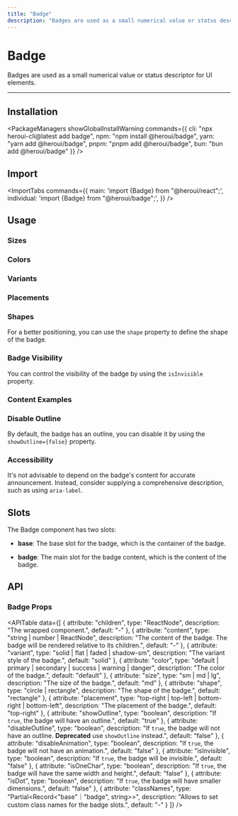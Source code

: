 ```yaml
---
title: "Badge"
description: "Badges are used as a small numerical value or status descriptor for UI elements."
---
```



# Badge

Badges are used as a small numerical value or status descriptor for UI elements.

<ComponentLinks component="badge" />

---

<CarbonAd/>

## Installation

<PackageManagers
  showGlobalInstallWarning
  commands={{
    cli: "npx heroui-cli@latest add badge",
    npm: "npm install @heroui/badge",
    yarn: "yarn add @heroui/badge",
    pnpm: "pnpm add @heroui/badge",
    bun: "bun add @heroui/badge"
  }}
/>


## Import

<ImportTabs
  commands={{
    main: 'import {Badge} from "@heroui/react";',
    individual: 'import {Badge} from "@heroui/badge";',
  }}
/>

## Usage

<CodeDemo title="Usage" files={badgeContent.usage} />

### Sizes

<CodeDemo title="Sizes" files={badgeContent.sizes} />

### Colors

<CodeDemo title="Colors" files={badgeContent.colors} />

### Variants

<CodeDemo title="Variants" files={badgeContent.variants} />

### Placements

<CodeDemo title="Placements" files={badgeContent.placements} />

### Shapes

For a better positioning, you can use the `shape` property to define the shape of the badge.

<CodeDemo title="Shapes" files={badgeContent.shapes} />

### Badge Visibility

You can control the visibility of the badge by using the `isInvisible` property.

<CodeDemo title="Badge visibility" files={badgeContent.visibility} />

### Content Examples

<CodeDemo title="Content examples" files={badgeContent.contentExamples} />

### Disable Outline

By default, the badge has an outline, you can disable it by using the `showOutline={false}` property.

<CodeDemo title="Disable outline" files={badgeContent.showOutline} />

### Accessibility

It's not advisable to depend on the badge's content for accurate announcement.
Instead, consider supplying a comprehensive description, such as using `aria-label`.

<CodeDemo title="Accessibility" files={badgeContent.a11y} />

<Spacer y={4} />

## Slots

The Badge component has two slots:

- **base**: The base slot for the badge, which is the container of the badge.

- **badge**: The main slot for the badge content, which is the content of the badge.

<Spacer y={4} />

## API

### Badge Props

<APITable
  data={[
    {
      attribute: "children",
      type: "ReactNode",
      description: "The wrapped component.",
      default: "-"
    },
    {
      attribute: "content", 
      type: "string | number | ReactNode",
      description: "The content of the badge. The badge will be rendered relative to its children.",
      default: "-"
    },
    {
      attribute: "variant",
      type: "solid | flat | faded | shadow-sm",
      description: "The variant style of the badge.",
      default: "solid"
    },
    {
      attribute: "color",
      type: "default | primary | secondary | success | warning | danger",
      description: "The color of the badge.",
      default: "default"
    },
    {
      attribute: "size",
      type: "sm | md | lg",
      description: "The size of the badge.",
      default: "md"
    },
    {
      attribute: "shape",
      type: "circle | rectangle",
      description: "The shape of the badge.",
      default: "rectangle"
    },
    {
      attribute: "placement",
      type: "top-right | top-left | bottom-right | bottom-left",
      description: "The placement of the badge.",
      default: "top-right"
    },
    {
      attribute: "showOutline",
      type: "boolean",
      description: "If `true`, the badge will have an outline.",
      default: "true"
    },
    {
      attribute: "disableOutline",
      type: "boolean", 
      description: "If `true`, the badge will not have an outline. **Deprecated** use `showOutline` instead.",
      default: "false"
    },
    {
      attribute: "disableAnimation",
      type: "boolean",
      description: "If `true`, the badge will not have an animation.",
      default: "false"
    },
    {
      attribute: "isInvisible",
      type: "boolean",
      description: "If `true`, the badge will be invisible.",
      default: "false"
    },
    {
      attribute: "isOneChar",
      type: "boolean",
      description: "If `true`, the badge will have the same width and height.",
      default: "false"
    },
    {
      attribute: "isDot",
      type: "boolean",
      description: "If `true`, the badge will have smaller dimensions.",
      default: "false"
    },
    {
      attribute: "classNames",
      type: "Partial<Record<\"base\"｜\"badge\", string>>",
      description: "Allows to set custom class names for the badge slots.",
      default: "-"
    }
  ]}
/>
